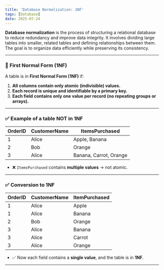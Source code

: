```yaml
---
title: 'Database Normalization: 1NF'
tags: [Database]
date: 2025-07-24
---
```


**Database normalization** is the process of structuring a relational database to reduce redundancy and improve data integrity. It involves dividing large tables into smaller, related tables and defining relationships between them. The goal is to organize data efficiently while preserving its consistency.

---

### 🔹 **First Normal Form (1NF)**

A table is in **First Normal Form (1NF)** if:

1. **All columns contain only atomic (indivisible) values.**
2. **Each record is unique and identifiable by a primary key.**
3. **Each field contains only one value per record (no repeating groups or arrays).**

---

### ✅ Example of a table **NOT** in 1NF

| OrderID | CustomerName | ItemsPurchased         |
| ------- | ------------ | ---------------------- |
| 1       | Alice        | Apple, Banana          |
| 2       | Bob          | Orange                 |
| 3       | Alice        | Banana, Carrot, Orange |

- ❌ `ItemsPurchased` contains **multiple values** → not atomic.

---

### ✅ Conversion to 1NF

| OrderID | CustomerName | ItemPurchased |
| ------- | ------------ | ------------- |
| 1       | Alice        | Apple         |
| 1       | Alice        | Banana        |
| 2       | Bob          | Orange        |
| 3       | Alice        | Banana        |
| 3       | Alice        | Carrot        |
| 3       | Alice        | Orange        |

- ✅ Now each field contains a **single value**, and the table is in **1NF**.

---
